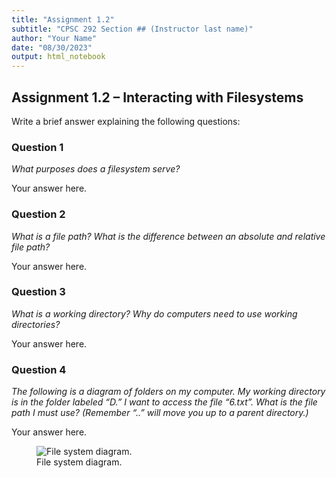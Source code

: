 ```yaml
---
title: "Assignment 1.2"
subtitle: "CPSC 292 Section ## (Instructor last name)"
author: "Your Name"
date: "08/30/2023"
output: html_notebook
---
```


## Assignment 1.2 -- Interacting with Filesystems

Write a brief answer explaining the following questions:

### Question 1

*What purposes does a filesystem serve?*

Your answer here.

### Question 2

*What is a file path? What is the difference between an absolute and relative file path?*

Your answer here.

### Question 3

*What is a working directory? Why do computers need to use working directories?*

Your answer here.

### Question 4

*The following is a diagram of folders on my computer. My working directory is in the folder labeled “D.” I want to access the file “6.txt”. What is the file path I must use? (Remember “..” will move you up to a parent directory.)*

Your answer here.

![File system diagram.](filesys1.png)
